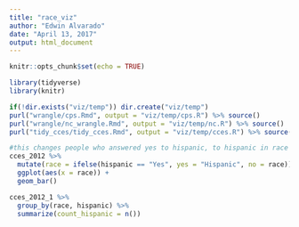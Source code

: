 ```yaml
---
title: "race_viz"
author: "Edwin Alvarado"
date: "April 13, 2017"
output: html_document
---
```


```r
knitr::opts_chunk$set(echo = TRUE)
```

```r
library(tidyverse)
library(knitr)
```

```r
if(!dir.exists("viz/temp")) dir.create("viz/temp")
purl("wrangle/cps.Rmd", output = "viz/temp/cps.R") %>% source()
purl("wrangle/nc_wrangle.Rmd", output = "viz/temp/nc.R") %>% source()
purl("tidy_cces/tidy_cces.Rmd", output = "viz/temp/cces.R") %>% source()
```


```r
#this changes people who answered yes to hispanic, to hispanic in race column
cces_2012 %>%
  mutate(race = ifelse(hispanic == "Yes", yes = "Hispanic", no = race)) %>%
  ggplot(aes(x = race)) +
  geom_bar()

cces_2012_1 %>%
  group_by(race, hispanic) %>%
  summarize(count_hispanic = n())
```